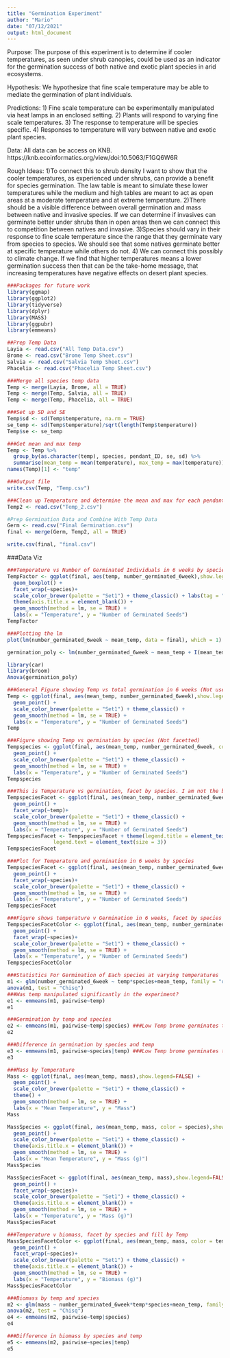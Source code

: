 ```yaml
---
title: "Germination Experiment"
author: "Mario"
date: "07/12/2021"
output: html_document
---
```

Purpose:
The purpose of this experiment is to determine if cooler temperatures, as seen under shrub canopies, could be used as an indicator for the germination success of both native and exotic plant species in arid ecosystems. 

Hypothesis:
We hypothesize that fine scale temperature may be able to mediate the germination of plant individuals.

Predictions:
1) Fine scale temperature can be experimentally manipulated via heat lamps in an enclosed setting.
2) Plants will respond to varying fine scale temperatures.
3) The response to temperature will be species specific.
4) Responses to temperature will vary between native and exotic plant species.

Data:
All data can be access on KNB.
https://knb.ecoinformatics.org/view/doi:10.5063/F1GQ6W6R

Rough Ideas:
1)To connect this to shrub density I want to show that the cooler temperatures, as experienced under shrubs, can provide a benefit for species germination. The law table is meant to simulate these lower temperatures while the medium and high tables are meant to act as open areas at a moderate temperature and at extreme temperature.
2)There should be a visible difference between overall germination and mass between native and invasive species. If we can determine if invasives can germinate better under shrubs than in open areas then we can connect this to competition between natives and invasive.
3)Species should vary in their response to fine scale temperature since the range that they germinate vary from species to species. We should see that some natives germinate better at specific temperature while others do not.
4) We can connect this possibly to climate change. If we find that higher temperatures means a lower germination success then that can be the take-home message, that increasing temperatures have negative effects on desert plant species.



```r
###Packages for future work
library(ggmap)
library(ggplot2)
library(tidyverse)
library(dplyr)
library(MASS)
library(ggpubr) 
library(emmeans)
```
```r
##Prep Temp Data
Layia <- read.csv("All Temp Data.csv")
Brome <- read.csv("Brome Temp Sheet.csv")
Salvia <- read.csv("Salvia Temp Sheet.csv")
Phacelia <- read.csv("Phacelia Temp Sheet.csv")

###Merge all species temp data
Temp <- merge(Layia, Brome, all = TRUE)
Temp <- merge(Temp, Salvia, all = TRUE)
Temp <- merge(Temp, Phacelia, all = TRUE)

###Set up SD and SE
Temp$sd <- sd(Temp$temperature, na.rm = TRUE)
se_temp <- sd(Temp$temperature)/sqrt(length(Temp$temperature))
Temp$se <- se_temp

###Get mean and max temp
Temp <- Temp %>%
  group_by(as.character(temp), species, pendant_ID, se, sd) %>%
  summarise(mean_temp = mean(temperature), max_temp = max(temperature))
names(Temp)[1] <- "temp"

###Output file
write.csv(Temp, "Temp.csv")

```

```r
###Clean up Temperature and determine the mean and max for each pendant.
Temp2 <- read.csv("Temp_2.csv")
```


```r
#Prep Germination Data and Combine With Temp Data
Germ <- read.csv("Final Germination.csv")
final <- merge(Germ, Temp2, all = TRUE)

write.csv(final, "final.csv")
```


###Data Viz
```r
###Temperature vs Number of Germinated Individuals in 6 weeks by species
TempFactor <- ggplot(final, aes(temp, number_germinated_6week),show.legend=FALSE) +
  geom_boxplot() +
  facet_wrap(~species)+
  scale_color_brewer(palette = "Set1") + theme_classic() + labs(tag = "A")+
  theme(axis.title.x = element_blank()) +
  geom_smooth(method = lm, se = TRUE) + 
  labs(x = "Temperature", y = "Number of Germinated Seeds")
TempFactor
```
```r
###Plotting the lm
plot(lm(number_germinated_6week ~ mean_temp, data = final), which = 1)
```
```r
germination_poly <- lm(number_germinated_6week ~ mean_temp + I(mean_temp^2), data = final)

library(car)
library(broom)
Anova(germination_poly)
```
```r
###General Figure showing Temp vs total germination in 6 weeks (Not useable)
Temp <- ggplot(final, aes(mean_temp, number_germinated_6week),show.legend=FALSE) +
  geom_point() +
  scale_color_brewer(palette = "Set1") + theme_classic() + 
  geom_smooth(method = lm, se = TRUE) + 
  labs(x = "Temperature", y = "Number of Germinated Seeds")
Temp
```

```r
###Figure showing Temp vs germination by species (Not facetted)
Tempspecies <- ggplot(final, aes(mean_temp, number_germinated_6week, color = species),show.legend=FALSE) +
  geom_point() +
  scale_color_brewer(palette = "Set1") + theme_classic() + 
  geom_smooth(method = lm, se = TRUE) + 
  labs(x = "Temperature", y = "Number of Germinated Seeds")
Tempspecies
```
```r
###This is Temperature vs germination, facet by species. I am not the biggest fan of this figure though
TempspeciesFacet <- ggplot(final, aes(mean_temp, number_germinated_6week, color = species),show.legend=FALSE) +
  geom_point() +
  facet_wrap(~temp)+
  scale_color_brewer(palette = "Set1") + theme_classic() + 
  geom_smooth(method = lm, se = TRUE) + 
  labs(x = "Temperature", y = "Number of Germinated Seeds")
TempspeciesFacet <- TempspeciesFacet + theme(legend.title = element_text(size = 3), 
               legend.text = element_text(size = 3))
TempspeciesFacet
```


```r
###Plot for Temperature and germination in 6 weeks by species
TempspeciesFacet <- ggplot(final, aes(mean_temp, number_germinated_6week),show.legend=FALSE) +
  geom_point() +
  facet_wrap(~species)+
  scale_color_brewer(palette = "Set1") + theme_classic() + 
  geom_smooth(method = lm, se = TRUE) + 
  labs(x = "Temperature", y = "Number of Germinated Seeds")
TempspeciesFacet
```
```r
###Figure shows temperature v Germination in 6 weeks, facet by species and filled via temperature
TempspeciesFacetColor <- ggplot(final, aes(mean_temp, number_germinated_6week, color = temp),show.legend=FALSE) +
  geom_point() +
  facet_wrap(~species)+
  scale_color_brewer(palette = "Set1") + theme_classic() +
  geom_smooth(method = lm, se = TRUE) + 
  labs(x = "Temperature", y = "Number of Germinated Seeds")
TempspeciesFacetColor
```


```r
###Statistics For Germination of Each species at varying temperatures
m1 <- glm(number_germinated_6week ~ temp*species+mean_temp, family = "quasipoisson", data = final)
anova(m1, test = "Chisq")
###Was temp manipulated significantly in the experiment?
e1 <- emmeans(m1, pairwise~temp)
e1

###Germination by temp and species
e2 <- emmeans(m1, pairwise~temp|species) ###Low Temp brome germinates the same amount as Layia at all temps
e2
```
```r
###Difference in germination by species and temp
e3 <- emmeans(m1, pairwise~species|temp) ###Low Temp brome germinates the same amount as Layia at all temps
e3
```


```r
###Mass by Temperature 
Mass <- ggplot(final, aes(mean_temp, mass),show.legend=FALSE) +
  geom_point() +
  scale_color_brewer(palette = "Set1") + theme_classic() + 
  theme() +
  geom_smooth(method = lm, se = TRUE) + 
  labs(x = "Mean Temperature", y = "Mass")
Mass
```
```r
MassSpecies <- ggplot(final, aes(mean_temp, mass, color = species),show.legend=FALSE) +
  geom_point() +
  scale_color_brewer(palette = "Set1") + theme_classic() + 
  theme(axis.title.x = element_blank()) +
  geom_smooth(method = lm, se = TRUE) + 
  labs(x = "Mean Temperature", y = "Mass (g)")
MassSpecies
```
```r
MassSpeciesFacet <- ggplot(final, aes(mean_temp, mass),show.legend=FALSE) +
  geom_point() +
  facet_wrap(~species)+
  scale_color_brewer(palette = "Set1") + theme_classic() +
  theme(axis.title.x = element_blank()) +
  geom_smooth(method = lm, se = TRUE) + 
  labs(x = "Temperature", y = "Mass (g)")
MassSpeciesFacet
```
```r
###Temperature v biomass, facet by species and fill by Temp
MassSpeciesFacetColor <- ggplot(final, aes(mean_temp, mass, color = temp),show.legend=FALSE) +
  geom_point() +
  facet_wrap(~species)+
  scale_color_brewer(palette = "Set1") + theme_classic() +
  theme(axis.title.x = element_blank()) +
  geom_smooth(method = lm, se = TRUE) + 
  labs(x = "Temperature", y = "Biomass (g)")
MassSpeciesFacetColor
```


```r
###Biomass by temp and species
m2 <- glm(mass ~ number_germinated_6week*temp*species+mean_temp, family = "quasipoisson", data = final)
anova(m2, test = "Chisq")
e4 <- emmeans(m2, pairwise~temp|species)
e4

```
```r
###Difference in biomass by species and temp
e5 <- emmeans(m2, pairwise~species|temp)
e5

```
